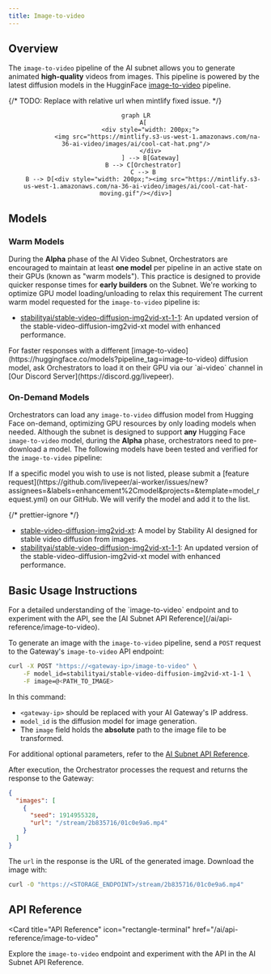 ```yaml
---
title: Image-to-video
---
```


## Overview

The `image-to-video` pipeline of the AI subnet allows you to generate animated
**high-quality** videos from images. This pipeline is powered by the latest
diffusion models in the HugginFace
[image-to-video](https://huggingface.co/models?pipeline_tag=image-to-video)
pipeline.

{/* TODO: Replace with relative url when mintlify fixed issue. */}

<div align="center">

```mermaid
graph LR
    A[
        <div style="width: 200px;">
            <img src="https://mintlify.s3-us-west-1.amazonaws.com/na-36-ai-video/images/ai/cool-cat-hat.png"/>
        </div>
        ] --> B[Gateway]
    B --> C[Orchestrator]
    C --> B
    B --> D[<div style="width: 200px;"><img src="https://mintlify.s3-us-west-1.amazonaws.com/na-36-ai-video/images/ai/cool-cat-hat-moving.gif"/></div>]
```

</div>

## Models

### Warm Models

During the **Alpha** phase of the AI Video Subnet, Orchestrators are encouraged
to maintain at least **one model** per pipeline in an active state on their GPUs
(known as "warm models"). This practice is designed to provide quicker response
times for **early builders** on the Subnet. We're working to optimize GPU model
loading/unloading to relax this requirement The current warm model requested for
the `image-to-video` pipeline is:

- [stabilityai/stable-video-diffusion-img2vid-xt-1-1](https://huggingface.co/stabilityai/stable-video-diffusion-img2vid-xt-1-1):
  An updated version of the stable-video-diffusion-img2vid-xt model with
  enhanced performance.

<Tip>
  For faster responses with a different
  [image-to-video](https://huggingface.co/models?pipeline_tag=image-to-video)
  diffusion model, ask Orchestrators to load it on their GPU via our `ai-video`
  channel in [Our Discord Server](https://discord.gg/livepeer).
</Tip>

### On-Demand Models

Orchestrators can load any `image-to-video` diffusion model from Hugging Face
on-demand, optimizing GPU resources by only loading models when needed. Although
the subnet is designed to support **any** Hugging Face `image-to-video` model,
during the **Alpha** phase, orchestrators need to pre-download a model. The
following models have been tested and verified for the `image-to-video`
pipeline:

<Note>
  If a specific model you wish to use is not listed, please submit a [feature
  request](https://github.com/livepeer/ai-worker/issues/new?assignees=&labels=enhancement%2Cmodel&projects=&template=model_request.yml)
  on our GitHub. We will verify the model and add it to the list.
</Note>

{/* prettier-ignore */}
<Accordion title="Tested and Verified Diffusion Models">
- [stable-video-diffusion-img2vid-xt](https://huggingface.co/stabilityai/stable-video-diffusion-img2vid-xt):
  A model by Stability AI designed for stable video diffusion from images.
- [stabilityai/stable-video-diffusion-img2vid-xt-1-1](https://huggingface.co/stabilityai/stable-video-diffusion-img2vid-xt-1-1):
  An updated version of the stable-video-diffusion-img2vid-xt model with
  enhanced performance.
</Accordion>

## Basic Usage Instructions

<Tip>
  For a detailed understanding of the `image-to-video` endpoint and to
  experiment with the API, see the [AI Subnet API
  Reference](/ai/api-reference/image-to-video).
</Tip>

To generate an image with the `image-to-video` pipeline, send a `POST` request
to the Gateway's `image-to-video` API endpoint:

```bash
curl -X POST "https://<gateway-ip>/image-to-video" \
    -F model_id=stabilityai/stable-video-diffusion-img2vid-xt-1-1 \
    -F image=@<PATH_TO_IMAGE>
```

In this command:

- `<gateway-ip>` should be replaced with your AI Gateway's IP address.
- `model_id` is the diffusion model for image generation.
- The `image` field holds the **absolute** path to the image file to be
  transformed.

For additional optional parameters, refer to the
[AI Subnet API Reference](/ai/api-reference/image-to-video).

After execution, the Orchestrator processes the request and returns the response
to the Gateway:

```json
{
  "images": [
    {
      "seed": 1914955328,
      "url": "/stream/2b835716/01c0e9a6.mp4"
    }
  ]
}
```

The `url` in the response is the URL of the generated image. Download the image
with:

```bash
curl -O "https://<STORAGE_ENDPOINT>/stream/2b835716/01c0e9a6.mp4"
```

## API Reference

<Card
  title="API Reference"
  icon="rectangle-terminal"
  href="/ai/api-reference/image-to-video"
>
  Explore the `image-to-video` endpoint and experiment with the API in the AI
  Subnet API Reference.
</Card>
